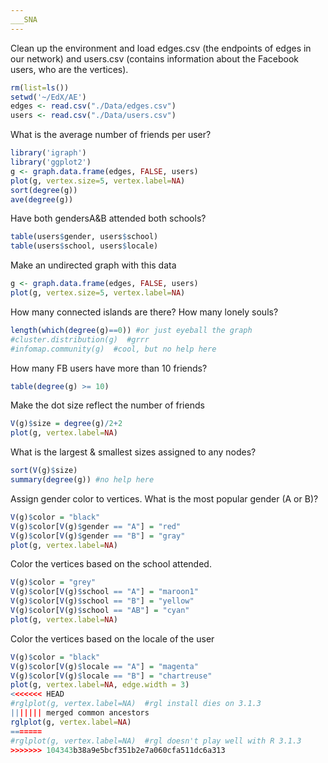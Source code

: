 ```yaml
---
___SNA
---
```

Clean up the environment and load edges.csv (the endpoints of edges in our network) and users.csv (contains information about the Facebook users, who are the vertices).
```r
rm(list=ls())
setwd('~/EdX/AE')
edges <- read.csv("./Data/edges.csv")
users <- read.csv("./Data/users.csv")
```
What is the average number of friends per user?
```r
library('igraph')
library('ggplot2')
g <- graph.data.frame(edges, FALSE, users)
plot(g, vertex.size=5, vertex.label=NA)
sort(degree(g))
ave(degree(g))
```
Have both gendersA&B attended both schools?
```r
table(users$gender, users$school)
table(users$school, users$locale)
```
Make an undirected graph with this data
```r
g <- graph.data.frame(edges, FALSE, users)
plot(g, vertex.size=5, vertex.label=NA)
```
How many connected islands are there? How many lonely souls?
```r
length(which(degree(g)==0)) #or just eyeball the graph
#cluster.distribution(g)  #grrr
#infomap.community(g)  #cool, but no help here
```
How many FB users have more than 10 friends?
```r
table(degree(g) >= 10)
```
Make the dot size reflect the number of friends
```r
V(g)$size = degree(g)/2+2
plot(g, vertex.label=NA)
```
What is the largest & smallest sizes assigned to any nodes?
```r
sort(V(g)$size)
summary(degree(g)) #no help here
```
Assign gender color to vertices.  What is the most popular gender (A or B)?
```r
V(g)$color = "black"
V(g)$color[V(g)$gender == "A"] = "red"
V(g)$color[V(g)$gender == "B"] = "gray"
plot(g, vertex.label=NA)
```
Color the vertices based on the school attended.
```r
V(g)$color = "grey"
V(g)$color[V(g)$school == "A"] = "maroon1"
V(g)$color[V(g)$school == "B"] = "yellow"
V(g)$color[V(g)$school == "AB"] = "cyan"
plot(g, vertex.label=NA)
```
Color the vertices based on the locale of the user
```r
V(g)$color = "black"
V(g)$color[V(g)$locale == "A"] = "magenta"
V(g)$color[V(g)$locale == "B"] = "chartreuse"
plot(g, vertex.label=NA, edge.width = 3)
<<<<<<< HEAD
#rglplot(g, vertex.label=NA)  #rgl install dies on 3.1.3
||||||| merged common ancestors
rglplot(g, vertex.label=NA)
=======
#rglplot(g, vertex.label=NA)  #rgl doesn't play well with R 3.1.3
>>>>>>> 104343b38a9e5bcf351b2e7a060cfa511dc6a313
```
